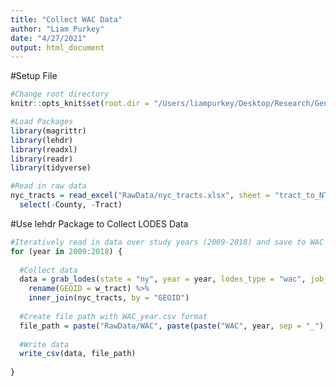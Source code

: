 ```yaml
---
title: "Collect WAC Data"
author: "Liam Purkey"
date: "4/27/2021"
output: html_document
---
```


#Setup File

```r
#Change root directory
knitr::opts_knit$set(root.dir = "/Users/liampurkey/Desktop/Research/Gentrification")
```

```r
#Load Packages
library(magrittr)
library(lehdr)
library(readxl)
library(readr)
library(tidyverse)
```

```r
#Read in raw data
nyc_tracts = read_excel("RawData/nyc_tracts.xlsx", sheet = "tract_to_NTA") %>%
  select(-County, -Tract)
```

#Use lehdr Package to Collect LODES Data

```r
#Iteratively read in data over study years (2009-2018) and save to WAC folder in RawData
for (year in 2009:2018) {
  
  #Collect data
  data = grab_lodes(state = "ny", year = year, lodes_type = "wac", job_type = "JT03", segment = "S000", agg_geo = "tract") %>%
    rename(GEOID = w_tract) %>%
    inner_join(nyc_tracts, by = "GEOID")
  
  #Create file path with WAC_year.csv format
  file_path = paste("RawData/WAC", paste(paste("WAC", year, sep = "_"), "csv", sep = "."), sep = "/") 
  
  #Write data
  write_csv(data, file_path)
  
}
```



